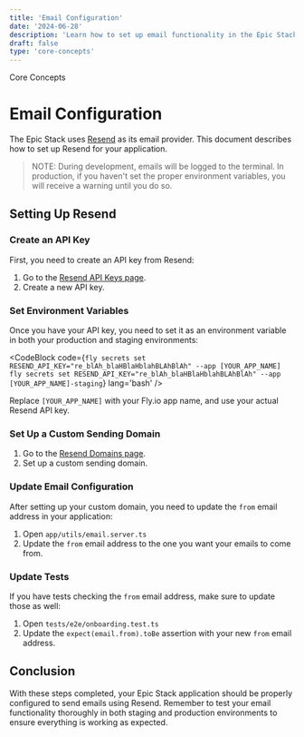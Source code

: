 ```yaml
---
title: 'Email Configuration'
date: '2024-06-28'
description: 'Learn how to set up email functionality in the Epic Stack using Resend.'
draft: false
type: 'core-concepts'
---
```



<GroupName>Core Concepts</GroupName>

# Email Configuration

The Epic Stack uses [Resend](https://resend.com) as its email provider. This document describes how to set up Resend for your application.

> NOTE: During development, emails will be logged to the terminal. In production, if you haven't set the proper environment variables, you will receive a warning until you do so.

## Setting Up Resend

### Create an API Key

First, you need to create an API key from Resend:

1. Go to the [Resend API Keys page](https://resend.com/api-keys).
2. Create a new API key.

### Set Environment Variables

Once you have your API key, you need to set it as an environment variable in both your production and staging environments:

<CodeBlock
  code={`fly secrets set RESEND_API_KEY="re_blAh_blaHBlaHblahBLAhBlAh" --app [YOUR_APP_NAME]
fly secrets set RESEND_API_KEY="re_blAh_blaHBlaHblahBLAhBlAh" --app [YOUR_APP_NAME]-staging`}
  lang='bash'
/>

Replace `[YOUR_APP_NAME]` with your Fly.io app name, and use your actual Resend API key.

### Set Up a Custom Sending Domain

1. Go to the [Resend Domains page](https://resend.com/domains).
2. Set up a custom sending domain.

### Update Email Configuration

After setting up your custom domain, you need to update the `from` email address in your application:

1. Open `app/utils/email.server.ts`
2. Update the `from` email address to the one you want your emails to come from.

### Update Tests

If you have tests checking the `from` email address, make sure to update those as well:

1. Open `tests/e2e/onboarding.test.ts`
2. Update the `expect(email.from).toBe` assertion with your new `from` email address.

## Conclusion

With these steps completed, your Epic Stack application should be properly configured to send emails using Resend. Remember to test your email functionality thoroughly in both staging and production environments to ensure everything is working as expected.
